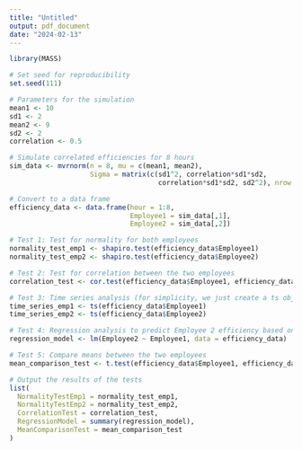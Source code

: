 ```yaml
---
title: "Untitled"
output: pdf_document
date: "2024-02-13"
---
```

```r
library(MASS)

# Set seed for reproducibility
set.seed(111)

# Parameters for the simulation
mean1 <- 10
sd1 <- 2
mean2 <- 9
sd2 <- 2
correlation <- 0.5

# Simulate correlated efficiencies for 8 hours
sim_data <- mvrnorm(n = 8, mu = c(mean1, mean2), 
                    Sigma = matrix(c(sd1^2, correlation*sd1*sd2, 
                                     correlation*sd1*sd2, sd2^2), nrow = 2))

# Convert to a data frame
efficiency_data <- data.frame(hour = 1:8, 
                              Employee1 = sim_data[,1], 
                              Employee2 = sim_data[,2])

# Test 1: Test for normality for both employees
normality_test_emp1 <- shapiro.test(efficiency_data$Employee1)
normality_test_emp2 <- shapiro.test(efficiency_data$Employee2)

# Test 2: Test for correlation between the two employees
correlation_test <- cor.test(efficiency_data$Employee1, efficiency_data$Employee2)

# Test 3: Time series analysis (for simplicity, we just create a ts object here)
time_series_emp1 <- ts(efficiency_data$Employee1)
time_series_emp2 <- ts(efficiency_data$Employee2)

# Test 4: Regression analysis to predict Employee 2 efficiency based on Employee 1
regression_model <- lm(Employee2 ~ Employee1, data = efficiency_data)

# Test 5: Compare means between the two employees
mean_comparison_test <- t.test(efficiency_data$Employee1, efficiency_data$Employee2)

# Output the results of the tests
list(
  NormalityTestEmp1 = normality_test_emp1,
  NormalityTestEmp2 = normality_test_emp2,
  CorrelationTest = correlation_test,
  RegressionModel = summary(regression_model),
  MeanComparisonTest = mean_comparison_test
)
```

